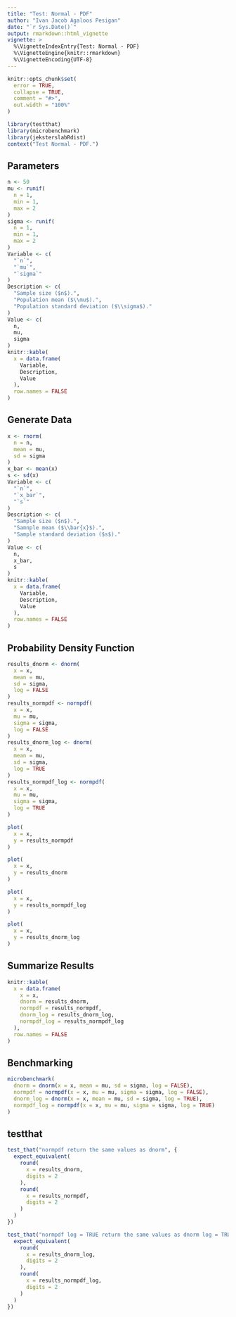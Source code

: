 ```yaml
---
title: "Test: Normal - PDF"
author: "Ivan Jacob Agaloos Pesigan"
date: "`r Sys.Date()`"
output: rmarkdown::html_vignette
vignette: >
  %\VignetteIndexEntry{Test: Normal - PDF}
  %\VignetteEngine{knitr::rmarkdown}
  %\VignetteEncoding{UTF-8}
---
```



```r
knitr::opts_chunk$set(
  error = TRUE,
  collapse = TRUE,
  comment = "#>",
  out.width = "100%"
)
```



```r
library(testthat)
library(microbenchmark)
library(jeksterslabRdist)
context("Test Normal - PDF.")
```


## Parameters


```r
n <- 50
mu <- runif(
  n = 1,
  min = 1,
  max = 2
)
sigma <- runif(
  n = 1,
  min = 1,
  max = 2
)
Variable <- c(
  "`n`",
  "`mu`",
  "`sigma`"
)
Description <- c(
  "Sample size ($n$).",
  "Population mean ($\\mu$).",
  "Population standard deviation ($\\sigma$)."
)
Value <- c(
  n,
  mu,
  sigma
)
knitr::kable(
  x = data.frame(
    Variable,
    Description,
    Value
  ),
  row.names = FALSE
)
```


## Generate Data


```r
x <- rnorm(
  n = n,
  mean = mu,
  sd = sigma
)
x_bar <- mean(x)
s <- sd(x)
Variable <- c(
  "`n`",
  "`x_bar`",
  "`s`"
)
Description <- c(
  "Sample size ($n$).",
  "Samnple mean ($\\bar{x}$).",
  "Sample standard deviation ($s$)."
)
Value <- c(
  n,
  x_bar,
  s
)
knitr::kable(
  x = data.frame(
    Variable,
    Description,
    Value
  ),
  row.names = FALSE
)
```

## Probability Density Function


```r
results_dnorm <- dnorm(
  x = x,
  mean = mu,
  sd = sigma,
  log = FALSE
)
results_normpdf <- normpdf(
  x = x,
  mu = mu,
  sigma = sigma,
  log = FALSE
)
results_dnorm_log <- dnorm(
  x = x,
  mean = mu,
  sd = sigma,
  log = TRUE
)
results_normpdf_log <- normpdf(
  x = x,
  mu = mu,
  sigma = sigma,
  log = TRUE
)
```



```r
plot(
  x = x,
  y = results_normpdf
)
```



```r
plot(
  x = x,
  y = results_dnorm
)
```



```r
plot(
  x = x,
  y = results_normpdf_log
)
```



```r
plot(
  x = x,
  y = results_dnorm_log
)
```


## Summarize Results


```r
knitr::kable(
  x = data.frame(
    x = x,
    dnorm = results_dnorm,
    normpdf = results_normpdf,
    dnorm_log = results_dnorm_log,
    normpdf_log = results_normpdf_log
  ),
  row.names = FALSE
)
```


## Benchmarking


```r
microbenchmark(
  dnorm = dnorm(x = x, mean = mu, sd = sigma, log = FALSE),
  normpdf = normpdf(x = x, mu = mu, sigma = sigma, log = FALSE),
  dnorm_log = dnorm(x = x, mean = mu, sd = sigma, log = TRUE),
  normpdf_log = normpdf(x = x, mu = mu, sigma = sigma, log = TRUE)
)
```


## testthat


```r
test_that("normpdf return the same values as dnorm", {
  expect_equivalent(
    round(
      x = results_dnorm,
      digits = 2
    ),
    round(
      x = results_normpdf,
      digits = 2
    )
  )
})
```



```r
test_that("normpdf log = TRUE return the same values as dnorm log = TRUE", {
  expect_equivalent(
    round(
      x = results_dnorm_log,
      digits = 2
    ),
    round(
      x = results_normpdf_log,
      digits = 2
    )
  )
})
```

